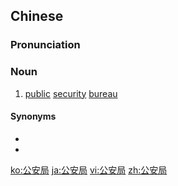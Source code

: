 ==Chinese==
{{zh-forms|type=21}}

===Pronunciation===
{{zh-pron
|m=gōng'ānjú
|c=gung1 on1 guk6,gung1 on1 guk6-2
|mn=kong-an-kio̍k
|cat=n
}}

===Noun===
{{zh-noun}}

# [[public]] [[security]] [[bureau]]

====Synonyms====
* {{zh-l|警察局}}
* {{zh-l|派出所}}

[[ko:公安局]]
[[ja:公安局]]
[[vi:公安局]]
[[zh:公安局]]
